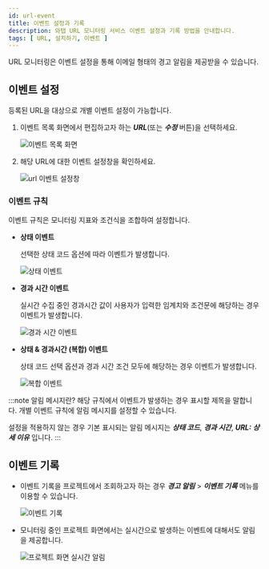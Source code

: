 ```yaml
---
id: url-event
title: 이벤트 설정과 기록
description: 와탭 URL 모니터링 서비스 이벤트 설정과 기록 방법을 안내합니다.
tags: [ URL, 설치하기, 이벤트 ]
---
```


URL 모니터링은 이벤트 설정을 통해 이메일 형태의 경고 알림을 제공받을 수 있습니다.

## 이벤트 설정

등록된 URL을 대상으로 개별 이벤트 설정이 가능합니다. 

1. 이벤트 목록 화면에서 편집하고자 하는 ***URL***(또는 ***수정*** 버튼)을 선택하세요.

    ![이벤트 목록 화면](https://img.whatap.io/media/user_guide_url/alert/alert_list.png)

1. 해당 URL에 대한 이벤트 설정창을 확인하세요.  

    ![url 이벤트 설정창](https://img.whatap.io/media/user_guide_url/alert/alert_add.png)

### 이벤트 규칙

이벤트 규칙은 모니터링 지표와 조건식을 조합하여 설정합니다.

* **상태 이벤트**  
    
    선택한 상태 코드 옵션에 따라 이벤트가 발생합니다.

    ![상태 이벤트](https://img.whatap.io/media/user_guide_url/alert/alert_status.png)
* **경과 시간 이벤트**  
    
    실시간 수집 중인 경과시간 값이 사용자가 입력한 임계치와 조건문에 해당하는 경우 이벤트가 발생합니다.
    
    ![경과 시간 이벤트](https://img.whatap.io/media/user_guide_url/alert/alert_elapsed.png)

* **상태 & 경과시간 (복합) 이벤트**  

    상태 코드 선택 옵션과 경과 시간 조건 모두에 해당하는 경우 이벤트가 발생합니다.

    ![복합 이벤트](https://img.whatap.io/media/user_guide_url/alert/alert_multi.png)

:::note 알림 메시지란?
해당 규칙에서 이벤트가 발생하는 경우 표시할 제목을 말합니다. 개별 이벤트 규칙에 알림 메시지를 설정할 수 있습니다. 

설정을 적용하지 않는 경우 기본 표시되는 알림 메시지는 ***상태 코드***, ***경과 시간***, ***URL: 상세 이유*** 입니다.
:::

## 이벤트 기록

* 이벤트 기록을 프로젝트에서 조회하고자 하는 경우 ***경고 알림*** > ***이벤트 기록*** 메뉴를 이용할 수 있습니다.

    ![이벤트 기록](https://img.whatap.io/media/images/Screenshot_2021-01-15_Cloud_Monitoring9.png)

* 모니터링 중인 프로젝트 화면에서는 실시간으로 발생하는 이벤트에 대해서도 알림을 제공합니다.

    ![프로젝트 화면 실시간 알림](https://img.whatap.io/media/user_guide_url/13_EventList1.png)
